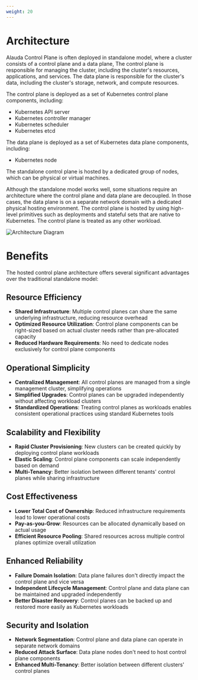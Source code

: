 ```yaml
---
weight: 20
---
```


# Architecture

Alauda Control Plane is often deployed in standalone model, where a cluster consists of a control plane and a data plane, The control plane is responsible for managing the cluster, including the cluster's resources, applications, and services. The data plane is responsible for the cluster's data, including the cluster's storage, network, and compute resources.

The control plane is deployed as a set of Kubernetes control plane components, including:

- Kubernetes API server
- Kubernetes controller manager
- Kubernetes scheduler
- Kubernetes etcd

The data plane is deployed as a set of Kubernetes data plane components, including:

- Kubernetes node

The standalone control plane is hosted by a dedicated group of nodes, which can be physical or virtual machines.

Although the standalone model works well, some situations require an architecture where the control plane and data plane are decoupled. In those cases, the data plane is on a separate network domain with a dedicated physical hosting environment. The control plane is hosted by using high-level primitives such as deployments and stateful sets that are native to Kubernetes. The control plane is treated as any other workload.

![Architecture Diagram](./assets/architecture.png)

# Benefits

The hosted control plane architecture offers several significant advantages over the traditional standalone model:

## Resource Efficiency

- **Shared Infrastructure**: Multiple control planes can share the same underlying infrastructure, reducing resource overhead
- **Optimized Resource Utilization**: Control plane components can be right-sized based on actual cluster needs rather than pre-allocated capacity
- **Reduced Hardware Requirements**: No need to dedicate nodes exclusively for control plane components

## Operational Simplicity

- **Centralized Management**: All control planes are managed from a single management cluster, simplifying operations
- **Simplified Upgrades**: Control planes can be upgraded independently without affecting workload clusters
- **Standardized Operations**: Treating control planes as workloads enables consistent operational practices using standard Kubernetes tools

## Scalability and Flexibility

- **Rapid Cluster Provisioning**: New clusters can be created quickly by deploying control plane workloads
- **Elastic Scaling**: Control plane components can scale independently based on demand
- **Multi-Tenancy**: Better isolation between different tenants' control planes while sharing infrastructure

## Cost Effectiveness

- **Lower Total Cost of Ownership**: Reduced infrastructure requirements lead to lower operational costs
- **Pay-as-you-Grow**: Resources can be allocated dynamically based on actual usage
- **Efficient Resource Pooling**: Shared resources across multiple control planes optimize overall utilization

## Enhanced Reliability

- **Failure Domain Isolation**: Data plane failures don't directly impact the control plane and vice versa
- **Independent Lifecycle Management**: Control plane and data plane can be maintained and upgraded independently
- **Better Disaster Recovery**: Control planes can be backed up and restored more easily as Kubernetes workloads

## Security and Isolation

- **Network Segmentation**: Control plane and data plane can operate in separate network domains
- **Reduced Attack Surface**: Data plane nodes don't need to host control plane components
- **Enhanced Multi-Tenancy**: Better isolation between different clusters' control planes


